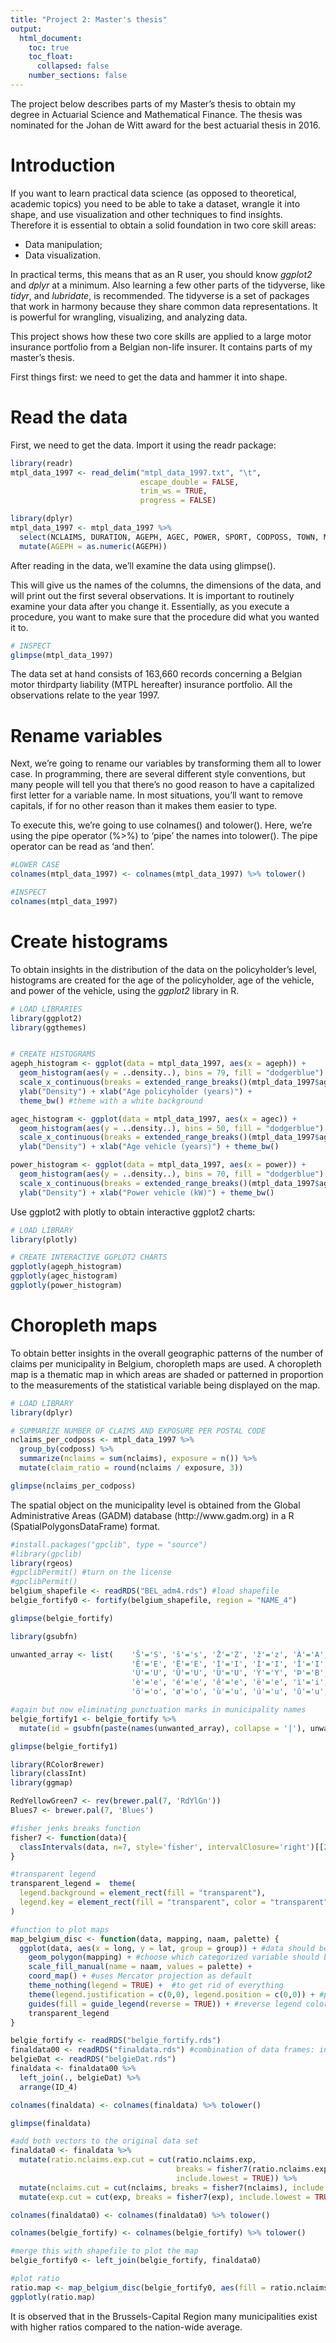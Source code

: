 ```yaml
---
title: "Project 2: Master's thesis"
output:
  html_document:
    toc: true
    toc_float:
      collapsed: false
    number_sections: false
---
```


The project below describes parts of my Master's thesis to obtain my degree in Actuarial Science and Mathematical Finance. The thesis was nominated for the Johan de Witt award for the best actuarial thesis in 2016. 

# Introduction

If you want to learn practical data science (as opposed to theoretical, academic topics) you need to be able to take a dataset, wrangle it into shape, and use visualization and other techniques to find insights. Therefore it is essential to obtain a solid foundation in two core skill areas:

- Data manipulation;
- Data visualization.

In practical terms, this means that as an R user, you should know *ggplot2* and *dplyr* at a minimum. Also learning a few other parts of the tidyverse, like *tidyr*, and *lubridate*, is recommended. The tidyverse is a set of packages that work in harmony because they share common data representations. It is powerful for wrangling, visualizing, and analyzing data. 

This project shows how these two core skills are applied to a large motor insurance portfolio from a Belgian non-life insurer. It contains parts of my master's thesis. 

First things first: we need to get the data and hammer it into shape.

# Read the data

First, we need to get the data. Import it using the readr package:

```r
library(readr)
mtpl_data_1997 <- read_delim("mtpl_data_1997.txt", "\t",
                             escape_double = FALSE, 
                             trim_ws = TRUE, 
                             progress = FALSE)
```

```r
library(dplyr)
mtpl_data_1997 <- mtpl_data_1997 %>%
  select(NCLAIMS, DURATION, AGEPH, AGEC, POWER, SPORT, CODPOSS, TOWN, MAKE) %>%
  mutate(AGEPH = as.numeric(AGEPH))
```

After reading in the data, we'll examine the data using glimpse(). 

This will give us the names of the columns, the dimensions of the data, and will print out the first several observations. It is important to routinely examine your data after you change it. Essentially, as you execute a procedure, you want to make sure that the procedure did what you wanted it to. 

```r
# INSPECT 
glimpse(mtpl_data_1997)
```

The data set at hand consists of 163,660 records concerning a Belgian motor thirdparty liability (MTPL hereafter) insurance portfolio. All the observations relate to the year 1997. 

# Rename variables

Next, we're going to rename our variables by transforming them all to lower case. In programming, there are several different style conventions, but many people will tell you that there's no good reason to have a capitalized first letter for a variable name. In most situations, you'll want to remove capitals, if for no other reason than it makes them easier to type. 

To execute this, we're going to use colnames() and tolower(). Here, we're using the pipe operator (%>%) to 'pipe' the names into tolower(). The pipe operator can be read as 'and then'. 

```r
#LOWER CASE
colnames(mtpl_data_1997) <- colnames(mtpl_data_1997) %>% tolower()

#INSPECT
colnames(mtpl_data_1997)
```


# Create histograms

To obtain insights in the distribution of the data on the policyholder's level, histograms are created  for the age of the policyholder, age of the vehicle, and power of the vehicle, using the *ggplot2* library in R. 

```r

# LOAD LIBRARIES
library(ggplot2)
library(ggthemes)


# CREATE HISTOGRAMS
ageph_histogram <- ggplot(data = mtpl_data_1997, aes(x = ageph)) + 
  geom_histogram(aes(y = ..density..), bins = 79, fill = "dodgerblue") +
  scale_x_continuous(breaks = extended_range_breaks()(mtpl_data_1997$ageph)) +
  ylab("Density") + xlab("Age policyholder (years)") + 
  theme_bw() #theme with a white background

agec_histogram <- ggplot(data = mtpl_data_1997, aes(x = agec)) + 
  geom_histogram(aes(y = ..density..), bins = 50, fill = "dodgerblue") +
  scale_x_continuous(breaks = extended_range_breaks()(mtpl_data_1997$agec)) +
  ylab("Density") + xlab("Age vehicle (years)") + theme_bw() 

power_histogram <- ggplot(data = mtpl_data_1997, aes(x = power)) +
  geom_histogram(aes(y = ..density..), bins = 70, fill = "dodgerblue") +
  scale_x_continuous(breaks = extended_range_breaks()(mtpl_data_1997$ageph)) +
  ylab("Density") + xlab("Power vehicle (kW)") + theme_bw()
```

Use ggplot2 with plotly to obtain interactive ggplot2 charts:

```r
# LOAD LIBRARY
library(plotly)

# CREATE INTERACTIVE GGPLOT2 CHARTS
ggplotly(ageph_histogram)
ggplotly(agec_histogram)
ggplotly(power_histogram)
```

# Choropleth maps

To obtain better insights in the overall geographic patterns of the number of claims per municipality in Belgium, choropleth maps are used. A choropleth map is a thematic map in which areas are shaded or patterned in proportion to the measurements of the statistical variable being displayed on the map. 

```r
# LOAD LIBRARY
library(dplyr)

# SUMMARIZE NUMBER OF CLAIMS AND EXPOSURE PER POSTAL CODE
nclaims_per_codposs <- mtpl_data_1997 %>%
  group_by(codposs) %>%
  summarize(nclaims = sum(nclaims), exposure = n()) %>%
  mutate(claim_ratio = round(nclaims / exposure, 3))

glimpse(nclaims_per_codposs)
```

The spatial object on the municipality level is obtained from the Global Administrative Areas (GADM) database (http://www.gadm.org) in a R (SpatialPolygonsDataFrame) format.

```r
#install.packages("gpclib", type = "source")
#library(gpclib)
library(rgeos)
#gpclibPermit() #turn on the license
#gpclibPermit()
belgium_shapefile <- readRDS("BEL_adm4.rds") #load shapefile
belgie_fortify0 <- fortify(belgium_shapefile, region = "NAME_4") 

glimpse(belgie_fortify)
```
```r
library(gsubfn)

unwanted_array <- list(    'Š'='S', 'š'='s', 'Ž'='Z', 'ž'='z', 'À'='A', 'Á'='A', 'Â'='A', 'Ã'='A', 'Ä'='A', 'Å'='A', 'Æ'='A', 'Ç'='C', 'È'='E', 'É'='E',
                           'Ê'='E', 'Ë'='E', 'Ì'='I', 'Í'='I', 'Î'='I', 'Ï'='I', 'Ñ'='N', 'Ò'='O', 'Ó'='O', 'Ô'='O', 'Õ'='O', 'Ö'='O', 'Ø'='O', 'Ù'='U',
                           'Ú'='U', 'Û'='U', 'Ü'='U', 'Ý'='Y', 'Þ'='B', 'ß'='Ss', 'à'='a', 'á'='a', 'â'='a', 'ã'='a', 'ä'='a', 'å'='a', 'æ'='a', 'ç'='c',
                           'è'='e', 'é'='e', 'ê'='e', 'ë'='e', 'ì'='i', 'í'='i', 'î'='i', 'ï'='i', 'ð'='o', 'ñ'='n', 'ò'='o', 'ó'='o', 'ô'='o', 'õ'='o',
                           'ö'='o', 'ø'='o', 'ù'='u', 'ú'='u', 'û'='u', 'ý'='y', 'ý'='y', 'þ'='b', 'ÿ'='y' )

#again but now eliminating punctuation marks in municipality names
belgie_fortify1 <- belgie_fortify %>% 
  mutate(id = gsubfn(paste(names(unwanted_array), collapse = '|'), unwanted_array, toupper(id))) 

glimpse(belgie_fortify1)
```


```r
library(RColorBrewer)
library(classInt)
library(ggmap)

RedYellowGreen7 <- rev(brewer.pal(7, 'RdYlGn'))
Blues7 <- brewer.pal(7, 'Blues')

#fisher jenks breaks function
fisher7 <- function(data){
  classIntervals(data, n=7, style='fisher', intervalClosure='right')[[2]]
}

#transparent legend
transparent_legend =  theme(
  legend.background = element_rect(fill = "transparent"),
  legend.key = element_rect(fill = "transparent", color = "transparent")
)

#function to plot maps
map_belgium_disc <- function(data, mapping, naam, palette) {
  ggplot(data, aes(x = long, y = lat, group = group)) + #data should be object produced by fortify function
    geom_polygon(mapping) + #choose which categorized variable should be plotted
    scale_fill_manual(name = naam, values = palette) +
    coord_map() + #uses Mercator projection as default
    theme_nothing(legend = TRUE) +  #to get rid of everything
    theme(legend.justification = c(0,0), legend.position = c(0,0)) + #put legend in left corner
    guides(fill = guide_legend(reverse = TRUE)) + #reverse legend colors
    transparent_legend
}

belgie_fortify <- readRDS("belgie_fortify.rds")
finaldata00 <- readRDS("finaldata.rds") #combination of data frames: inwoners, inkomen, data1997, zipcodes and verkeer
belgieDat <- readRDS("belgieDat.rds")
finaldata <- finaldata00 %>% 
  left_join(., belgieDat) %>% 
  arrange(ID_4)

colnames(finaldata) <- colnames(finaldata) %>% tolower()

glimpse(finaldata)

#add both vectors to the original data set 
finaldata0 <- finaldata %>% 
  mutate(ratio.nclaims.exp.cut = cut(ratio.nclaims.exp, 
                                     breaks = fisher7(ratio.nclaims.exp), 
                                     include.lowest = TRUE)) %>% 
  mutate(nclaims.cut = cut(nclaims, breaks = fisher7(nclaims), include.lowest = TRUE)) %>%
  mutate(exp.cut = cut(exp, breaks = fisher7(exp), include.lowest = TRUE, dig.lab = 4)) 

colnames(finaldata0) <- colnames(finaldata0) %>% tolower()

colnames(belgie_fortify) <- colnames(belgie_fortify) %>% tolower()

#merge this with shapefile to plot the map
belgie_fortify0 <- left_join(belgie_fortify, finaldata0)

#plot ratio 
ratio.map <- map_belgium_disc(belgie_fortify0, aes(fill = ratio.nclaims.exp.cut), "Ratio", palette = Blues7)
ggplotly(ratio.map)
```

It is observed that in the Brussels-Capital Region many municipalities exist with higher ratios compared to the nation-wide average.